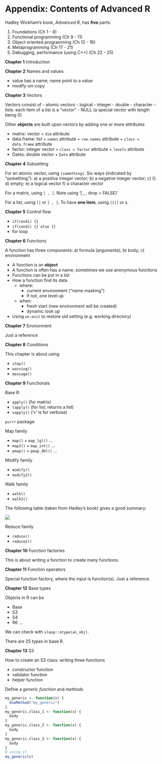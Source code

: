 # Appendix: Contents of Advanced R {-}

Hadley Wickham's book, *Advanced R*, has **five** parts:

1. Foundations (Ch 1 - 8)
1. Functional programming (Ch 9 - 11)
1. Object oriented programming (Ch 12 - 16)
1. Metaprogramming (Ch 17 - 21)
1. Debugging, performance (using C++) (Ch 22 - 25)

**Chapter 1** Introduction

**Chapter 2** Names and values

- value has a name; name point to a value
- modify-on-copy

**Chapter 3** Vectors

Vectors consist of
- atomic vectors
    - logical 
    - integer
    - double
    - character
- lists: each item of a list is a "vector"
- NULL (a special vector with length being 0)

Other **objects** are built upon vectors by adding one or more *attributes*

- matrix: vector + `dim` attribute
- data.frame: list + `names` attribute + `row.names` attribute + `class = data.frame` attribute
- factor: integer vector + `class = factor` attribute + `levels` attribute
- Dates: double vector + `Date` attribute

**Chapter 4** Subsetting

For an atomic vector, using `[something]`. Six ways (indicated by "something"): 
a) a positive integer vector; b) a negative integer vector; c) 0; d) empty; e) a logical vector
f) a character vector

For a matrix, using `[ , ]`. Note using '[ , , drop = FALSE]' 

For a list, using `[]` or `[ , ]`. To have **one item**, using `[[]]` or `$`.


**Chapter 5** Control flow

- `if(condi) {}`
- `if(condi) {} else {}`
- for loop

**Chapter 6** Functions

A function has three components: a) formula (arguments); b) body; c) environment

- A function is an **object**
- A function is often has a name; sometimes we use anonymous functions
- Functions can be put in a list
- How a function find its data
    - where: 
        - current environment ("name masking")
        - if not, one level up
    - when:
        - fresh start (new environment will be created)
        - dynamic look up
- Using `on.exit` to restore old setting (e.g. working directory)

**Chapter 7** Environment 

Just a reference

**Chapter 8** Conditions

This chapter is about using

- `stop()`
- `warning()`
- `message()`

**Chapter 9** Functionals

Base R:

- `apply()` (for matrix)
- `lapply()` (for list; returns a list)
- `vapply()` ('v' is for verbose)

`purrr` package

Map family

- `map()` + `map_lgl()`  ...
- `map2()` + `map_int()`  ...
- `pmap()` + `pmap_dbl()` ...

Modify family

- `modify()`
- `modify2()`

Walk family

- `walk()`
- `walk2()`

The following table (taken from Hadley's book) gives a good summary:

![](./figs/purrr_pic.PNG)

Reduce family

- `reduce()`
- `reduce2()`

**Chapter 10** Function factories

This is about writing a function to create many functions.

**Chapter 11** Function operators

Special function factory, where the input is function(s). Just a reference.

**Chapter 12** Base types

Objects in R can be 

- Base
- S3
- S4
- R6 ...

We can check with `sloop::otype(an_obj)`.

There are 25 types in base R.

**Chapter 13** S3

How to create an S3 class: writing three functions

- constructor function
- validator function
- helper function

Define a *generic function* and *methods*
```r
my_generic <- function(x) {
  UseMethod("my_generic")
}
my_generic.class_1 <- function(x) {
  body
}
my_generic.class_2 <- function(x) {
  body
}
my_generic.class_3 <- function(x) {
  body
}
# using it
my_generic(x)
```









        

